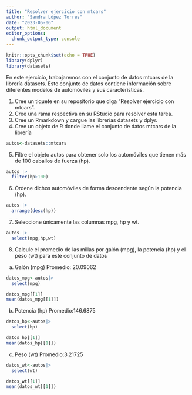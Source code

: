 ```yaml
---
title: "Resolver ejercicio con mtcars"
author: "Sandra López Torres"
date: "2023-05-06"
output: html_document
editor_options: 
  chunk_output_type: console
---
```


```r
knitr::opts_chunk$set(echo = TRUE)
library(dplyr)
library(datasets)
```

En este ejercicio, trabajaremos con el conjunto de datos mtcars de la librería datasets. Este conjunto de datos contiene información sobre diferentes modelos de automóviles y sus características. 

1. Cree un tiquete en su repositorio que diga “Resolver ejercicio con mtcars”. 
2. Cree una rama respectiva en su RStudio para resolver esta tarea. 
3. Cree un Rmarkdown y cargue las librerías datasets y dplyr. 
4. Cree un objeto de R donde llame el conjunto de datos mtcars de la librería 


```r
autos<-datasets::mtcars
```


5. Filtre el objeto autos para obtener solo los automóviles que tienen más de 100 caballos de fuerza (hp).

```r
autos |> 
  filter(hp>100)
```


6. Ordene dichos automóviles de forma descendente según la potencia (hp).

```r
autos |> 
  arrange(desc(hp))
```

7. Seleccione únicamente las columnas mpg, hp y wt. 

```r
autos |> 
  select(mpg,hp,wt)

```
8. Calcule el promedio de las millas por galón (mpg), la potencia (hp) y el peso (wt) para este conjunto de datos


a. Galón (mpg)
Promedio: 20.09062
```r
datos_mpg<-autos|> 
  select(mpg)
```
```r
datos_mpg[[1]]
mean(datos_mpg[[1]])
```

b. Potencia (hp)
Promedio:146.6875
```r
datos_hp<-autos|> 
  select(hp)
```


```r
datos_hp[[1]]
mean(datos_hp[[1]])
```


c. Peso (wt) 
Promedio:3.21725
```r
datos_wt<-autos|> 
  select(wt)
```


```r
datos_wt[[1]]
mean(datos_wt[[1]])
```








